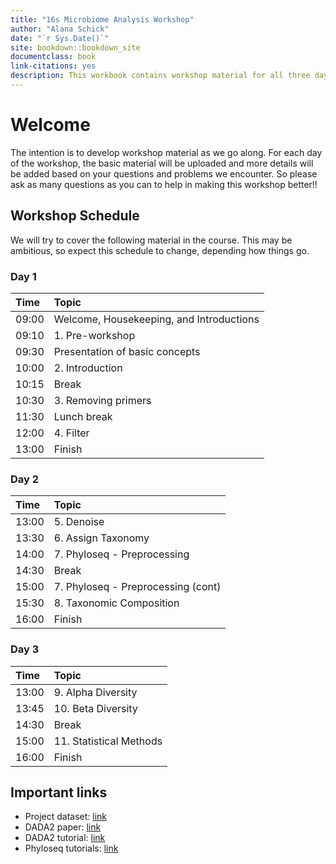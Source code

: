 ```yaml
---
title: "16s Microbiome Analysis Workshop"
author: "Alana Schick"
date: "`r Sys.Date()`"
site: bookdown::bookdown_site
documentclass: book
link-citations: yes
description: This workbook contains workshop material for all three days.
---
```


# Welcome {-}

The intention is to develop workshop material as we go along. For each day of the workshop, the basic material will be uploaded and more details will be added based on your questions and problems we encounter. So please ask as many questions as you can to help in making this workshop better!!

## Workshop Schedule {-}

We will try to cover the following material in the course. This may be ambitious, so expect this schedule to change, depending how things go.

### Day 1 {-}

Time | Topic                               
:-------| :----------------------------------
09:00  | Welcome, Housekeeping, and Introductions
09:10  | 1. Pre-workshop
09:30  | Presentation of basic concepts
10:00  | 2. Introduction
10:15  | Break
10:30  | 3. Removing primers
11:30  | Lunch break
12:00  | 4. Filter
13:00  | Finish

### Day 2 {-}

Time | Topic                                         
:-------| :----------------------------------
13:00  | 5. Denoise
13:30  | 6. Assign Taxonomy
14:00  | 7. Phyloseq - Preprocessing
14:30  | Break
15:00  | 7. Phyloseq - Preprocessing (cont)
15:30  | 8. Taxonomic Composition
16:00  | Finish

### Day 3 {-}

Time | Topic                                         
:-------| :----------------------------------
13:00  | 9. Alpha Diversity
13:45  | 10. Beta Diversity
14:30  | Break
15:00  | 11. Statistical Methods
16:00  | Finish


## Important links {-}

- Project dataset: [link](https://www.dropbox.com/s/glw1aig4jsyxuem/raw_data.zip?dl=0)
- DADA2 paper: [link](https://www.nature.com/articles/nmeth.3869#methods)
- DADA2 tutorial: [link](https://benjjneb.github.io/dada2/tutorial.html)
- Phyloseq tutorials: [link](https://joey711.github.io/phyloseq/)


